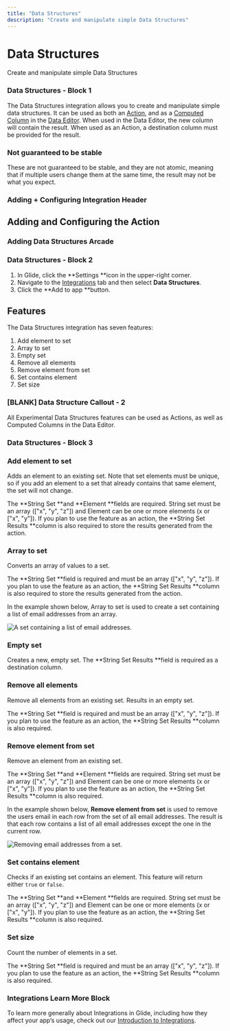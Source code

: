 ```yaml
---
title: "Data Structures"
description: "Create and manipulate simple Data Structures"
---
```


# Data Structures

Create and manipulate simple Data Structures

### Data Structures - Block 1

The Data Structures integration allows you to create and manipulate simple data structures. It can be used as both an [Action](/automation/actions), and as a [Computed Column](/computed-columns) in the [Data Editor](/introduction-to-the-data-editor). When used in the Data Editor, the new column will contain the result. When used as an Action, a destination column must be provided for the result.

### Not guaranteed to be stable

These are not guaranteed to be stable, and they are not atomic, meaning that if multiple users change them at the same time, the result may not be what you expect.

### Adding + Configuring Integration Header

## Adding and Configuring the Action



### Adding Data Structures Arcade

### Data Structures - Block 2

1. In Glide, click the **Settings **icon in the upper-right corner.
2. Navigate to the [Integrations](/automation/integrations) tab and then select **Data Structures**.
3. Click the **Add to app **button.

## Features

The Data Structures integration has seven features:

1. Add element to set
2. Array to set
3. Empty set
4. Remove all elements
5. Remove element from set
6. Set contains element
7. Set size



### [BLANK] Data Structure Callout - 2

All Experimental Data Structures features can be used as Actions, as well as Computed Columns in the Data Editor. 

### Data Structures - Block 3

### Add element to set

Adds an element to an existing set. Note that set elements must be unique, so if you add an element to a set that already contains that same element, the set will not change.

The **String Set **and **Element **fields are required. String set must be an array (["x", "y", "z"]) and Element can be one or more elements (x or ["x", "y"]). If you plan to use the feature as an action, the **String Set Results **column is also required to store the results generated from the action. 

### Array to set

Converts an array of values to a set. 

The **String Set **field is required and must be an array (["x", "y", "z"]).  If you plan to use the feature as an action, the **String Set Results **column is also required to store the results generated from the action. 

In the example shown below, Array to set is used to create a set containing a list of email addresses from an array.



![A set containing a list of email addresses.](https://images.ctfassets.net/yreygbm72t08/38s4hm28VIpVFpBtmV9ZG5/3d016d8f85f57eeb8ea3551ab6aecc0c/CleanShot_2024-10-28_at_10_.40.05_2x.png)



### Empty set

Creates a new, empty set. The **String Set Results **field is required as a destination column. 

### Remove all elements

Remove all elements from an existing set. Results in an empty set.

The **String Set **field is required and must be an array (["x", "y", "z"]).  If you plan to use the feature as an action, the **String Set Results **column is also required.

### Remove element from set

Remove an element from an existing set.

The **String Set **and **Element **fields are required. String set must be an array (["x", "y", "z"]) and Element can be one or more elements (x or ["x", "y"]). If you plan to use the feature as an action, the **String Set Results **column is also required.

In the example shown below, **Remove element from set** is used to remove the users email in each row from the set of all email addresses. The result is that each row contains a list of all email addresses except the one in the current row.



![Removing email addresses from a set.](https://images.ctfassets.net/yreygbm72t08/755LQE2HwmGICGI4aaXTaz/970a8793300acb4d99c147c4a1e1ef35/CleanShot_2024-10-28_at_10_.42.48_2x.png)



### Set contains element

Checks if an existing set contains an element. This feature will return either `true` or `false`.

The **String Set **and **Element **fields are required. String set must be an array (["x", "y", "z"]) and Element can be one or more elements (x or ["x", "y"]). If you plan to use the feature as an action, the **String Set Results **column is also required.

### Set size

Count the number of elements in a set.

The **String Set **field is required and must be an array (["x", "y", "z"]).  If you plan to use the feature as an action, the **String Set Results **column is also required.

### Integrations Learn More Block

To learn more generally about Integrations in Glide, including how they affect your app’s usage, check out our [Introduction to Integrations](/automation/integrations).

